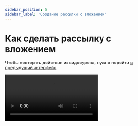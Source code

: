```yaml
---
sidebar_position: 5
sidebar_label: 'Создание рассылки с вложением'
---
```



# Как сделать рассылку с вложением

Чтобы повторить действия из видеоурока, нужно перейти [в предыдущий интерфейс](https://sendsay.ru/account/).

<Video src="https://www.youtube.com/embed/p8IDHWwciAI" />
